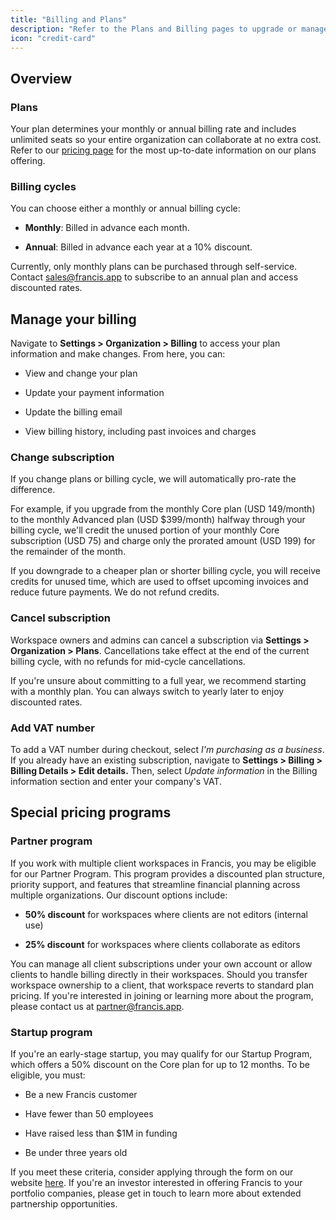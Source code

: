 ```yaml
---
title: "Billing and Plans"
description: "Refer to the Plans and Billing pages to upgrade or manage an existing subscription."
icon: "credit-card"
---
```


## Overview

### Plans

Your plan determines your monthly or annual billing rate and includes unlimited seats so your entire organization can collaborate at no extra cost. Refer to our [pricing page](https://www.francis.app/pricing) for the most up-to-date information on our plans offering.

### Billing cycles

You can choose either a monthly or annual billing cycle:

* **Monthly**: Billed in advance each month.

* **Annual**: Billed in advance each year at a 10% discount.

<Tip>
  Currently, only monthly plans can be purchased through self-service. Contact <a href="mailto:sales@francis.app">sales@francis.app</a> to subscribe to an annual plan and access discounted rates.
</Tip>

## Manage your billing

Navigate to **Settings > Organization > Billing** to access your plan information and make changes. From here, you can:

* View and change your plan

* Update your payment information

* Update the billing email

* View billing history, including past invoices and charges

### Change subscription

If you change plans or billing cycle, we will automatically pro-rate the difference.&#x20;

For example, if you upgrade from the monthly Core plan (USD 149/month) to the monthly Advanced plan (USD $399/month) halfway through your billing cycle, we'll credit the unused portion of your monthly Core subscription (USD 75) and charge only the prorated amount (USD 199) for the remainder of the month.

If you downgrade to a cheaper plan or shorter billing cycle, you will receive credits for unused time, which are used to offset upcoming invoices and reduce future payments. We do not refund credits.

### Cancel subscription

Workspace owners and admins can cancel a subscription via **Settings > Organization > Plans**. Cancellations take effect at the end of the current billing cycle, with no refunds for mid-cycle cancellations.

If you're unsure about committing to a full year, we recommend starting with a monthly plan. You can always switch to yearly later to enjoy discounted rates.

### Add VAT number

To add a VAT number during checkout, select *I'm purchasing as a business*. If you already have an existing subscription, navigate to **Settings > Billing > Billing Details > Edit details.** Then, select *Update information* in the Billing information section and enter your company's VAT.

## Special pricing programs

### Partner program

If you work with multiple client workspaces in Francis, you may be eligible for our Partner Program. This program provides a discounted plan structure, priority support, and features that streamline financial planning across multiple organizations. Our discount options include:

* **50% discount** for workspaces where clients are not editors (internal use) &#x20;

* **25% discount** for workspaces where clients collaborate as editors &#x20;

You can manage all client subscriptions under your own account or allow clients to handle billing directly in their workspaces. Should you transfer workspace ownership to a client, that workspace reverts to standard plan pricing. If you're interested in joining or learning more about the program, please contact us at [partner@francis.app](mailto:partner@francis.app).

### Startup program

If you're an early-stage startup, you may qualify for our Startup Program, which offers a 50% discount on the Core plan for up to 12 months. To be eligible, you must:

* Be a new Francis customer

* Have fewer than 50 employees

* Have raised less than $1M in funding

* Be under three years old

If you meet these criteria, consider applying through the form on our website [here](https://www.francis.app/startups#startup-application). If you're an investor interested in offering Francis to your portfolio companies, please get in touch to learn more about extended partnership opportunities.